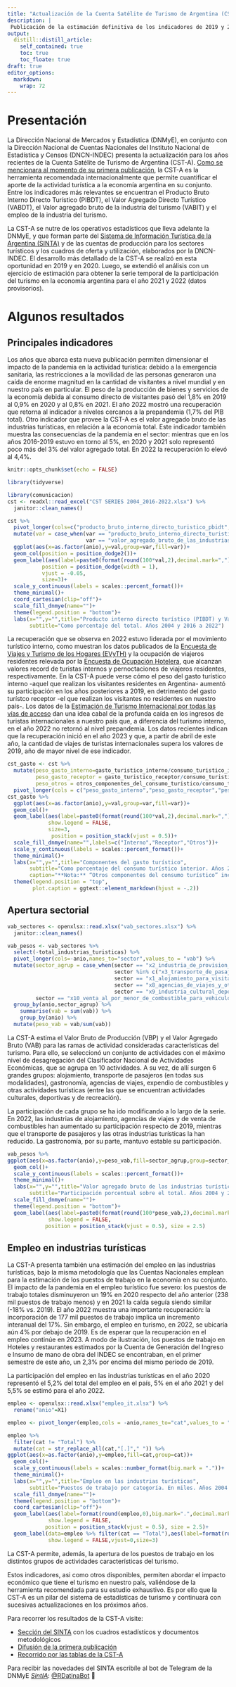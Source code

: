 ```yaml
---
title: "Actualización de la Cuenta Satélite de Turismo de Argentina (CST-A)"
description: |
 Publicación de la estimación definitiva de los indicadores de 2019 y 2020, junto con la estimación provisoria de 2021 y 2022.
output:
  distill::distill_article:
    self_contained: true
    toc: true
    toc_floate: true
draft: true    
editor_options: 
  markdown: 
    wrap: 72
---
```


# Presentación

La Dirección Nacional de Mercados y Estadística (DNMyE), en conjunto con la Dirección Nacional de Cuentas Nacionales del Instituto Nacional de Estadística y Censos (DNCN-INDEC) presenta la actualización para los años recientes de la Cuenta Satélite de Turismo de Argentina (CST-A). [Como se mencionara al momento de su primera publicación](https://bitacora.yvera.tur.ar/posts/2022-02-01-cuenta-satelite/){target=”_blank”}, la CST-A es la herramienta recomendada internacionalmente que permite cuantificar el aporte de la actividad turística a la economía argentina en su conjunto. Entre los indicadores más relevantes se encuentran el Producto Bruto Interno Directo Turístico (PIBDT), el Valor Agregado Directo Turístico (VABDT), el Valor agregado bruto de la industria del turismo (VABIT) y el empleo de la industria del turismo.

La CST-A se nutre de los operativos estadísticos que lleva adelante la DNMyE, y que forman parte del [Sistema de Información Turística de la Argentina (SINTA)](https://www.yvera.tur.ar/sinta/){target=”_blank”} y de las cuentas de producción para los sectores turísticos y los cuadros de oferta y utilización, elaborados por la DNCN-INDEC. El desarrollo más detallado de la CST-A se realizó en esta oportunidad en 2019 y en 2020. Luego, se extendió el análisis con un ejercicio de estimación para obtener la serie temporal de la participación del turismo en la economía argentina para el año 2021 y 2022 (datos provisorios). 

# Algunos resultados


## Principales indicadores 

Los años que abarca esta nueva publicación permiten dimensionar el impacto de la pandemia en la actividad turística: debido a la emergencia sanitaria, las restricciones a la movilidad de las personas generaron una caída de enorme magnitud en la cantidad de visitantes a nivel mundial y en nuestro país en particular. El peso de la producción de bienes y servicios de la economía debida al consumo directo de visitantes pasó del 1,8% en 2019 al 0,9% en 2020 y al 0,8% en 2021. El año 2022 mostró una recuperación que retorna al indicador a niveles cercanos a la prepandemia (1,7% del PIB total). Otro indicador que provee la CST-A es el valor agregado bruto de las industrias turísticas, en relación a la economía total. Este indicador también muestra las consecuencias de la pandemia en el sector: mientras que en los años 2016-2019 estuvo en torno al 5%, en 2020 y 2021 solo representó poco más del 3% del valor agregado total. En 2022 la recuperación lo elevó al 4,4%.


```r
knitr::opts_chunk$set(echo = FALSE)
```

```r
library(tidyverse) 

library(comunicacion)
cst <- readxl::read_excel("CST SERIES 2004_2016-2022.xlsx") %>% 
  janitor::clean_names()
```

```r
cst %>% 
  pivot_longer(cols=c("producto_bruto_interno_directo_turistico_pbidt","valor_agregado_bruto_de_las_industrias_turisticas_vabit"),names_to = "var",values_to="val") %>% 
  mutate(var = case_when(var == "producto_bruto_interno_directo_turistico_pbidt"~ "PIBDT",
                         var == "valor_agregado_bruto_de_las_industrias_turisticas_vabit"~ "VABIT")) %>% 
  ggplot(aes(x=as.factor(anio),y=val,group=var,fill=var))+
  geom_col(position = position_dodge2())+
  geom_label(aes(label=paste0(format(round(100*val,2),decimal.mark=","),"%")),show.legend = F,label.padding =  unit(0.2, "lines"),
           position = position_dodge(width = 1),
           vjust = -0.05,
           size=3)+
  scale_y_continuous(labels = scales::percent_format())+
  theme_minimal()+
  coord_cartesian(clip="off")+
  scale_fill_dnmye(name="")+
  theme(legend.position = "bottom")+
  labs(x="",y="",title="Producto interno directo turístico (PIBDT) y Valor agregado bruto \n de las industrias turísticas (VABIT)",
       subtitle="Como porcentaje del total. Años 2004 y 2016 a 2022")
```

La recuperación que se observa en 2022 estuvo liderada por el movimiento turístico interno, como muestran los datos publicados de la [Encuesta de Viajes y Turismo de los Hogares (EVyTH)](https://www.yvera.tur.ar/sinta/informe/info/encuesta-de-viajes-y-turismo-de-los-hogares-evyth){target=”_blank”} y la ocupación de viajeros residentes relevada por la [Encuesta de Ocupación Hotelera](https://www.yvera.tur.ar/sinta/informe/info/encuesta-de-ocupacion-hotelera-eoh){target=”_blank”}, que alcanzan valores record de turistas internos y pernoctaciones de viajeros residentes, respectivamente. En la CST-A puede verse cómo el peso del gasto turístico interno -aquel que realizan los visitantes residentes en Argentina- aumentó su participación en los años posteriores a 2019, en detrimento del gasto turístco receptor -el que realizan los visitantes no residentes en nuestro país-. Los datos de la [Estimación de Turismo Internacional por todas las vías de acceso](https://www.yvera.tur.ar/sinta/informe/info/turismo-internacional){target=”_blank”} dan una idea cabal de la profunda caída en los ingresos de turistas internacionales a nuestro país que, a diferencia del turismo interno, en el año 2022 no retornó al nivel prepandemia. Los datos recientes indican que la recuperación inició en el año 2023 y que, a partir de abril de este año, la cantidad de viajes de turistas internacionales supera los valores de 2019, año de mayor nivel de ese indicador.


```r
cst_gasto <- cst %>%  
  mutate(peso_gasto_interno=gasto_turistico_interno/consumo_turistico_interior,
         peso_gasto_receptor = gasto_turistico_receptor/consumo_turistico_interior,
         peso_otros = otros_componentes_del_consumo_turistico/consumo_turistico_interior) %>% 
  pivot_longer(cols = c("peso_gasto_interno","peso_gasto_receptor","peso_otros"),values_to = "val",names_to="var")
cst_gasto %>% 
  ggplot(aes(x=as.factor(anio),y=val,group=var,fill=var))+
  geom_col()+
  geom_label(aes(label=paste0(format(round(100*val,2),decimal.mark=","),"%")),
             show.legend = FALSE,
             size=3,
              position = position_stack(vjust = 0.5))+
  scale_fill_dnmye(name="",labels=c("Interno","Receptor","Otros"))+
  scale_y_continuous(labels = scales::percent_format())+
  theme_minimal()+
  labs(x="",y="",title="Componentes del gasto turístico",
       subtitle="Como porcentaje del consumo turístico interior. Años 2004 y 2016 a 2022",
       caption="**Nota:** “Otros componentes del consumo turístico” incluye <br> los servicios imputados asociados con alojamiento en segundas viviendas propias. ")+
  theme(legend.position = "top",
        plot.caption = ggtext::element_markdown(hjust = -.2))
```

## Apertura sectorial

```r
vab_sectores <- openxlsx::read.xlsx("vab_sectores.xlsx") %>% 
  janitor::clean_names() 
```
```r
vab_pesos <- vab_sectores %>% 
  select(-total_industrias_turisticas) %>% 
  pivot_longer(cols=-anio,names_to="sector",values_to = "vab") %>% 
  mutate(sector_agrup = case_when(sector == "x2_industria_de_provision_de_alimentos_y_bebidas"~"Gastronomía",
                                  sector %in% c("x3_transporte_de_pasajeros_por_ferrocarril","x4_transporte_de_pasajeros_por_carretera","x5_transporte_de_pasajeros_por_agua","x6_transporte_aereo_de_pasajeros","x7_alquiler_de_equipos_para_el_transporte_y_servicios_complementarios") ~ "Transporte",
                                  sector == "x1_alojamiento_para_visitantes" ~ "Alojamiento",
                                  sector == "x8_agencias_de_viajes_y_otros_servicios_de_reserva" ~ "Agencias de viajes",
                                  sector == "x9_industria_cultural_deportiva_y_de_recreacion" ~ "Otras industrias turísticas",
         sector == "x10_venta_al_por_menor_de_combustible_para_vehiculos_automotores_y_motocicletas" ~ "Venta de combustibles")) %>% 
  group_by(anio,sector_agrup) %>% 
    summarise(vab = sum(vab)) %>% 
    group_by(anio) %>% 
  mutate(peso_vab = vab/sum(vab))
```

La CST-A estima el Valor Bruto de Producción (VBP) y el Valor Agregado Bruto (VAB) para las ramas de actividad consideradas características del turismo. Para ello, se seleccionó un conjunto de actividades con el máximo nivel de desagregación del Clasificador Nacional de Actividades Económicas, que se agrupa en 10 actividades. A su vez, de allí surgen 6 grandes grupos: alojamiento, transporte de pasajeros (en todas sus modalidades), gastronomía, agencias de viajes, expendio de combustibles y otras actividades turísticas (entre las que se encuentran actividades culturales, deportivas y de recreación).

La participación de cada grupo se ha ido modificando a lo largo de la serie. En 2022, las industrias de alojamiento, agencias de viajes y de venta de combustibles han aumentado su participación respecto de 2019, mientras que el transporte de pasajeros y las otras industrias turísticas la han reducido. La gastronomía, por su parte, mantuvo estable su participación.


```r
vab_pesos %>% 
ggplot(aes(x=as.factor(anio),y=peso_vab,fill=sector_agrup,group=sector_agrup))+
  geom_col()+
  scale_y_continuous(labels = scales::percent_format())+
  theme_minimal()+
  labs(x="",y="",title="Valor agregado bruto de las industrias turísticas",
       subtitle="Participación porcentual sobre el total. Años 2004 y 2016 a 2022")+
  scale_fill_dnmye(name="")+
  theme(legend.position = "bottom")+
  geom_label(aes(label=paste0(format(round(100*peso_vab,2),decimal.mark=","),"%")),
             show.legend = FALSE,
            position = position_stack(vjust = 0.5), size = 2.5)
```

## Empleo en industrias turísticas

La CST-A presenta también una estimación del empleo en las industrias turísticas, bajo la misma metodología que las Cuentas Nacionales emplean para la estimación de los puestos de trabajo en la economía en su conjunto. El impacto de la pandemia en el empleo turístico fue severo: los puestos de trabajo totales disminuyeron un 19% en 2020 respecto del año anterior (238 mil puestos de trabajo menos) y en 2021 la caída seguía siendo similar (-18% vs. 2019). El año 2022 muestra una importante recuperación: la incorporación de 177 mil puestos de trabajo implica un incremento interanual del 17%. Sin embargo, el empleo en turismo, en 2022, se ubicaría aún 4% por debajo de 2019. Es de esperar que la recuperación en el empleo continúe en 2023. A modo de ilustración, los puestos de trabajo en Hoteles y restaurantes estimados por la Cuenta de Generación del Ingreso e Insumo de mano de obra del INDEC se encontraban, en el primer semestre de este año, un 2,3% por encima del mismo período de 2019.

La participación del empleo en las industrias turísticas en el año 2020 representó el 5,2% del total del empleo en el país, 5% en el año 2021 y del 5,5% se estimó para el año 2022. 

```r
empleo <- openxlsx::read.xlsx("empleo_it.xlsx") %>% 
  rename("anio"=X1)
```

```r
empleo <- pivot_longer(empleo,cols = -anio,names_to="cat",values_to = "empleo")
```

```r
empleo %>% 
  filter(cat != "Total") %>% 
  mutate(cat = str_replace_all(cat,"[.]"," ")) %>% 
ggplot(aes(x=as.factor(anio),y=empleo,fill=cat,group=cat))+
  geom_col()+
  scale_y_continuous(labels = scales::number_format(big.mark = "."))+
  theme_minimal()+
  labs(x="",y="",title="Empleo en las industrias turísticas",
       subtitle="Puestos de trabajo por categoría. En miles. Años 2004 y 2016 a 2022")+
  scale_fill_dnmye(name="")+
  theme(legend.position = "bottom")+
  coord_cartesian(clip="off")+
  geom_label(aes(label=format(round(empleo,0),big.mark=".",decimal.mark=",")),
             show.legend = FALSE,
            position = position_stack(vjust = 0.5), size = 2.5)+
  geom_label(data=empleo %>% filter(cat == "Total"),aes(label=format(round(empleo,0),big.mark=".",decimal.mark=",")),
             show.legend = FALSE,vjust=0,size=3)
```

La CST-A permite, además, la apertura de los puestos de trabajo en los distintos grupos de actividades características del turismo. 

Estos indicadores, asi como otros disponibles, permiten abordar el impacto económico que tiene el turismo en nuestro país, valiéndose de la herramienta recomendada para su estudio exhaustivo. Es por ello que la CST-A es un pilar del sistema de estadísticas de turismo y continuará con sucesivas actualizaciones en los próximos años.


Para recorrer los resultados de la CST-A visite:

-   [Sección del SINTA](https://www.yvera.tur.ar/sinta/informe/info/cuenta-satelite-de-turismo){target=”_blank”} con los cuadros estadísticos y documentos metodológicos
-   [Difusión de la primera publicación](https://bitacora.yvera.tur.ar/posts/2022-02-01-cuenta-satelite/){target=”_blank”}
-   [Recorrido por las tablas de la CST-A](https://bitacora.yvera.tur.ar/posts/2022-05-11-cst-parte2/){target=”_blank”}

::: {.infobox}
Para recibir las novedades del SINTA escribíle al bot de Telegram de la DNMyE <a href='https://bitacora.yvera.tur.ar/posts/2022-09-08-sintia/' target='_blank'>*SintIA*</a>: <a href='https://t.me/RDatinaBot' target='_blank'>@RDatinaBot</a> 🤖
:::
   